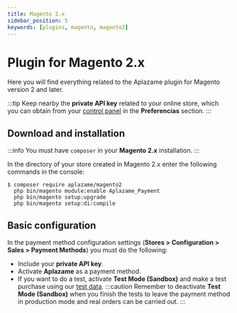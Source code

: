 ```yaml
---
title: Magento 2.x
sidebar_position: 5
keywords: [plugins, magento, magento2]
---
```

# Plugin for Magento 2.x
Here you will find everything related to the Aplazame plugin for Magento version 2 and later.

:::tip
  Keep nearby the **private API key** related to your online store, which you can obtain from your [control panel](https://vendors.aplazame.com/) in the **Preferencias** section.
:::

## Download and installation
:::info
  You must have `composer` in your **Magento 2.x** installation.
:::

In the directory of your store created in Magento 2.x enter the following commands in the console:
``` shell
$ composer require aplazame/magento2
  php bin/magento module:enable Aplazame_Payment
  php bin/magento setup:upgrade
  php bin/magento setup:di:compile
```

## Basic configuration
In the payment method configuration settings (**Stores > Configuration > Sales > Payment Methods**) you must do the following:
- Include your **private API key**.
- Activate **Aplazame** as a payment method.
- If you want to do a test, activate **Test Mode (Sandbox)** and make a test purchase using our [test data](../../api/test-environment/test-data/).
:::caution
  Remember to deactivate **Test Mode (Sandbox)** when you finish the tests to leave the payment method in production mode and real orders can be carried out.
:::
